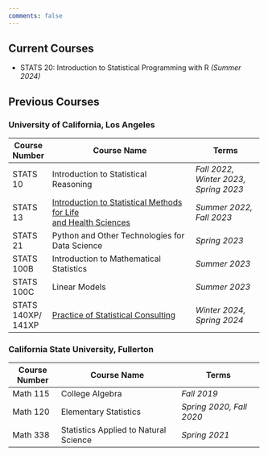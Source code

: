 ```yaml
---
comments: false
---
```


## Current Courses

-   STATS 20: Introduction to Statistical Programming with R *(Summer 2024)*

## Previous Courses

### University of California, Los Angeles

+--------------------+------------------------------------------------------------------------------------+---------------------------------------+
| Course Number      | Course Name                                                                        | Terms                                 |
+====================+====================================================================================+=======================================+
| STATS 10           | Introduction to Statistical Reasoning                                              | *Fall 2022, Winter 2023, Spring 2023* |
+--------------------+------------------------------------------------------------------------------------+---------------------------------------+
| STATS 13           | [Introduction to Statistical Methods for Life](https://ucla-stats13.netlify.app)[\ | *Summer 2022, Fall 2023*              |
|                    | ](#0)[and Health Sciences](https://ucla-stats13.netlify.app)                       |                                       |
+--------------------+------------------------------------------------------------------------------------+---------------------------------------+
| STATS 21           | Python and Other Technologies for Data Science                                     | *Spring 2023*                         |
+--------------------+------------------------------------------------------------------------------------+---------------------------------------+
| STATS 100B         | Introduction to Mathematical Statistics                                            | *Summer 2023*                         |
+--------------------+------------------------------------------------------------------------------------+---------------------------------------+
| STATS 100C         | Linear Models                                                                      | *Summer 2023*                         |
+--------------------+------------------------------------------------------------------------------------+---------------------------------------+
| STATS 140XP/ 141XP | [Practice of Statistical Consulting](/teaching/stats140xp.qmd)                     | *Winter 2024,* *Spring 2024*          |
+--------------------+------------------------------------------------------------------------------------+---------------------------------------+

### California State University, Fullerton

+---------------+---------------------------------------+--------------------------+
| Course Number | Course Name                           | Terms                    |
+===============+=======================================+==========================+
| Math 115      | College Algebra                       | *Fall 2019*              |
+---------------+---------------------------------------+--------------------------+
| Math 120      | Elementary Statistics                 | *Spring 2020, Fall 2020* |
+---------------+---------------------------------------+--------------------------+
| Math 338      | Statistics Applied to Natural Science | *Spring 2021*            |
+---------------+---------------------------------------+--------------------------+
